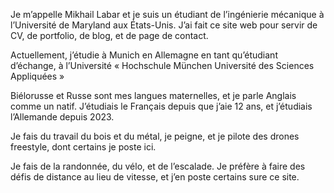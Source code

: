 ---
---

Je m’appelle Mikhail Labar et je suis un étudiant de l’ingénierie mécanique à l’Université de Maryland aux États-Unis. J’ai fait ce site web pour servir de CV, de portfolio, de blog, et de page de contact. 

Actuellement, j’étudie à Munich en Allemagne en tant qu’étudiant d’échange, à l’Université « Hochschule München Université des Sciences Appliquées »

Biélorusse et Russe sont mes langues maternelles, et je parle Anglais comme un natif. J’étudiais le Français depuis que j’aie 12 ans, et j’étudiais l’Allemande depuis 2023.

Je fais du travail du bois et du métal, je peigne, et je pilote des drones freestyle, dont certains je poste ici.

Je fais de la randonnée, du vélo, et de l’escalade. Je préfère à faire des défis de distance au lieu de vitesse, et j’en poste certains sure ce site.